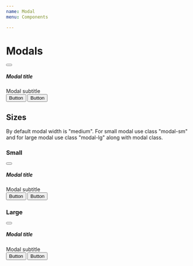 ```yaml
---
name: Modal
menu: Components

---
```


# Modals

<Playground>
<div class="modal" tabindex="-1" role="dialog">
  <div class="modal-dialog" role="document">
    <div class="modal-content">
      <div class="modal-header">
        <button type="button" class="btn btn-icon" data-dismiss="modal" aria-label="Close">
          <i class="dci dci-x"></i>
        </button>
        <h5 class="modal-title">Modal title</h5>
      </div>
      <div class="modal-body">
      <div class="col-12 modal-sub-title">
        Modal subtitle
      </div>
      </div>
      <div class="modal-footer">
        <button type="button" class="btn btn-primary">Button</button>
        <button type="submit" class="btn btn-link">Button</button>
      </div>
    </div>
  </div>
</div>

</Playground>

## Sizes

By default modal width is "medium". For small modal use class "modal-sm" and 
for large modal use class "modal-lg" along with modal class.

### Small

<Playground>
<div class="modal modal-sm" tabindex="-1" role="dialog">
  <div class="modal-dialog" role="document">
    <div class="modal-content">
      <div class="modal-header">
        <button type="button" class="btn btn-icon" data-dismiss="modal" aria-label="Close">
          <i class="dci dci-x"></i>
        </button>
        <h5 class="modal-title">Modal title</h5>
      </div>
      <div class="modal-body">
      <div class="col-12 modal-sub-title">
        Modal subtitle
      </div>
      </div>
      <div class="modal-footer">
        <button type="button" class="btn btn-primary">Button</button>
        <button type="submit" class="btn btn-link">Button</button>
      </div>
    </div>
  </div>
</div>
</Playground>

### Large

<Playground>
<div class="modal modal-lg" tabindex="-1" role="dialog">
  <div class="modal-dialog" role="document">
    <div class="modal-content">
      <div class="modal-header">
        <button type="button" class="btn btn-icon" data-dismiss="modal" aria-label="Close">
          <i class="dci dci-x"></i>
        </button>
        <h5 class="modal-title">Modal title</h5>
      </div>
      <div class="modal-body">
      <div class="col-12 modal-sub-title">
        Modal subtitle
      </div>
      </div>
      <div class="modal-footer">
        <button type="button" class="btn btn-primary">Button</button>
        <button type="submit" class="btn btn-link">Button</button>
      </div>
    </div>
  </div>
</div>
</Playground>
